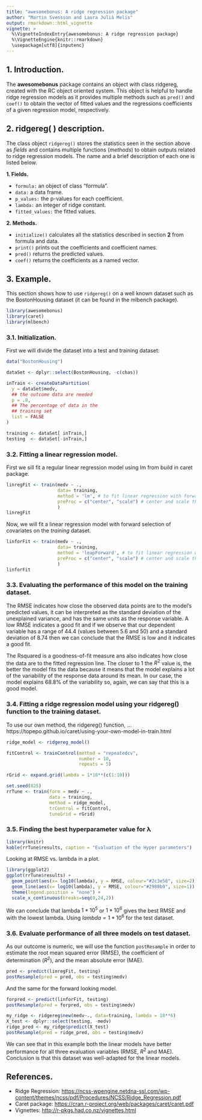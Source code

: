 ```yaml
---
title: "awesomebonus: A ridge regression package"
author: "Martin Svensson and Laura Julià Melis"
output: rmarkdown::html_vignette
vignette: >
  %\VignetteIndexEntry{awesomebonus: A ridge regression package}
  %\VignetteEngine{knitr::rmarkdown}
  \usepackage[utf8]{inputenc}
---
```


## 1. Introduction.
The **awesomebonus** package contains an object with class ridgereg, created with the RC object oriented system. This object is helpful to handle ridge regression models as it provides multiple methods such as `pred()` and `coef()` to obtain the vector of fitted values and the regressions coefficients of a given regression model, respectively.

## 2. ridgereg( ) description.
The class object `ridgereg()` stores the statistics seen in the section above as *fields* and contains multiple functions (*methods*) to obtain outputs related to ridge regression models. The name and a brief description of each one is listed below. 

**1. Fields.**
 
  - `formula:` an object of class "formula".
  - `data:` a data frame.
  - `p_values:` the p-values for each coefficient.
  - `lambda:` an integer of ridge constant.
  - `fitted_values:` the fitted values.

**2. Methods.**
 
  - `initialize()` calculates all the statistics described in section **2** from formula and data.
  - `print()` prints out the coefficients and coefficient names.
  - `pred()` returns the predicted values.
  - `coef()` returns the coefficients as a named vector.

## 3. Example.
This section shows how to use `ridgereg()` on a well known dataset such as the BostonHousing dataset (it can be found in the mlbench package).
```r
library(awesomebonus)
library(caret)
library(mlbench)
```

### 3.1. Initialization.
First we will divide the dataset into a test and training dataset:
```r
data("BostonHousing")

dataSet <- dplyr::select(BostonHousing, -c(chas))

inTrain <- createDataPartition(
  y = dataSet$medv,
  ## the outcome data are needed
  p = .8,
  ## The percentage of data in the
  ## training set
  list = FALSE
)

training <- dataSet[ inTrain,] 
testing  <- dataSet[-inTrain,]
```

### 3.2. Fitting a linear regression model.
First we sill fit a regular linear regression model using lm from build in caret package.
```r
linregFit <- train(medv ~ .,
                   data= training,
                   method = 'lm', # to fit linear regression with forward selection
                   preProc = c("center", "scale") # center and scale the predictors
                   )
linregFit
```

Now, we will fit a linear regression model with forward selection of covariates on the *training* dataset.
```r
linforFit <- train(medv ~ .,
                   data= training,
                   method = 'leapForward', # to fit linear regression with forward selection
                   preProc = c("center", "scale") # center and scale the predictors
                   )
linforFit
```


### 3.3. Evaluating the performance of this model on the training dataset.
The RMSE indicates how close the observed data points are to the model’s predicted values, it can be interpreted as the standard deviation of the unexplained variance, and has the same units as the response variable. A low RMSE indicates a good fit and if we observe that our dependent variable has a range of 44.4 (values between 5.6 and 50) and a standard deviation of 8.74 then we can conclude that the RMSE is low and it indicates a good fit.

The Rsquared is a goodness-of-fit measure ans also indicates how close the data are to the fitted regression line. The closer to 1 the $R^2$ value is, the better the model fits the data because it means that the model explains a lot of the variability of the response data around its mean. In our case, the model explains 68.8% of the variability so, again, we can say that this is a good model.


### 3.4. Fitting a ridge regression model using your ridgereg() function to the training dataset.

To use our own method, the ridgereg() function, ... https://topepo.github.io/caret/using-your-own-model-in-train.html
```r
ridge_model <- ridgereg_model()

fitControl <- trainControl(method = "repeatedcv",
                           number = 10,
                           repeats = 5)

rGrid <- expand.grid(lambda = 1*10**(c(1:10)))

set.seed(825)
rrTune <- train(form = medv ~ .,
                data = training,
                method = ridge_model,
                trControl = fitControl, 
                tuneGrid = rGrid)


```


### 3.5. Finding the best hyperparameter value for λ 
```r
library(knitr)
kable(rrTune$results, caption = "Evaluation of the Hyper parameters")

```

Looking at RMSE vs. lambda in a plot.
```r

library(ggplot2)
ggplot(rrTune$results) + 
  geom_point(aes(x= log10(lambda), y = RMSE, colour="#2c3e50", size=2)) + 
  geom_line(aes(x= log10(lambda), y = RMSE, colour="#2980b9", size=1)) + 
  theme(legend.position = "none") + 
  scale_x_continuous(breaks=seq(0,24,2))

```

We can conclude that lambda $1*10^5$ or $1*10^6$ gives the best RMSE and with the lowest lambda. Using $lambda = 1*10^6$ for the test dataset.

### 3.6. Evaluate performance of all three models on test dataset. 
As our outcome is numeric, we will use the function `postResample` in order to estimate the root mean squared error (RMSE), the coefficient of determination ($R^2$), and the mean absolute error (MAE).
```r
pred <- predict(linregFit, testing)
postResample(pred = pred, obs = testing$medv)
```

And the same for the forward looking model.
```r
forpred <- predict(linforFit, testing)
postResample(pred = forpred, obs = testing$medv)
```

```r
my_ridge <- ridgereg$new(medv~., data=training, lambda = 10**6)
X_test <- dplyr::select(testing, -medv)
ridge_pred <- my_ridge$predict(X_test)
postResample(pred = ridge_pred, obs = testing$medv)
```

We can see that in this example both the linear models have better performance for all three evaluation variables (RMSE, $R^2$ and MAE). Conclusion is that this dataset was well-adapted for the linear models. 


## References.
* Ridge Regression: <https://ncss-wpengine.netdna-ssl.com/wp-content/themes/ncss/pdf/Procedures/NCSS/Ridge_Regression.pdf>
* Caret package: <https://cran.r-project.org/web/packages/caret/caret.pdf>
* Vignettes: <http://r-pkgs.had.co.nz/vignettes.html>